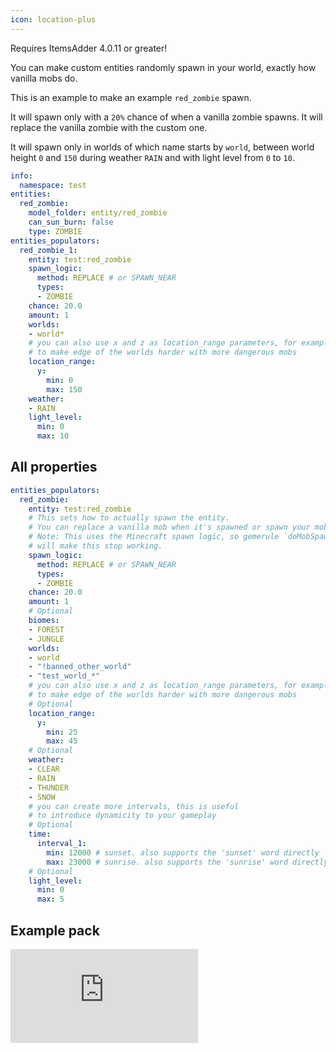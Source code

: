 ```yaml
---
icon: location-plus
---
```


<Warning>
Requires ItemsAdder 4.0.11 or greater!
</Warning>


You can make custom entities randomly spawn in your world, exactly how vanilla mobs do.

This is an example to make an example `red_zombie` spawn.

It will spawn only with a `20%` chance of when a vanilla zombie spawns. It will replace the vanilla zombie with the custom one.

It will spawn only in worlds of which name starts by `world`, between world height `0` and `150` during weather `RAIN` and with light level from `0` to `10`.

```yaml
info:
  namespace: test
entities:
  red_zombie:
    model_folder: entity/red_zombie
    can_sun_burn: false
    type: ZOMBIE
entities_populators:
  red_zombie_1:
    entity: test:red_zombie
    spawn_logic:
      method: REPLACE # or SPAWN_NEAR
      types:
      - ZOMBIE
    chance: 20.0
    amount: 1
    worlds:
    - world*
    # you can also use x and z as location_range parameters, for example
    # to make edge of the worlds harder with more dangerous mobs
    location_range:
      y:
        min: 0
        max: 150
    weather:
    - RAIN
    light_level:
      min: 0
      max: 10

```

## All properties

```yaml
entities_populators:
  red_zombie:
    entity: test:red_zombie
    # This sets how to actually spawn the entity. 
    # You can replace a vanilla mob when it's spawned or spawn your mob near it.
    # Note: This uses the Minecraft spawn logic, so gemerule `doMobSpawning false` 
    # will make this stop working.
    spawn_logic:
      method: REPLACE # or SPAWN_NEAR
      types:
      - ZOMBIE
    chance: 20.0
    amount: 1
    # Optional
    biomes:
    - FOREST
    - JUNGLE
    worlds:
    - world
    - "!banned_other_world"
    - "test_world_*"
    # you can also use x and z as location_range parameters, for example
    # to make edge of the worlds harder with more dangerous mobs
    # Optional
    location_range:
      y:
        min: 25
        max: 45
    # Optional
    weather:
    - CLEAR
    - RAIN
    - THUNDER
    - SNOW
    # you can create more intervals, this is useful 
    # to introduce dynamicity to your gameplay
    # Optional
    time:
      interval_1:
        min: 12000 # sunset. also supports the 'sunset' word directly
        max: 23000 # sunrise. also supports the 'sunrise' word directly
    # Optional
    light_level:
      min: 0
      max: 5
```

## Example pack


<Card title="Vanillaex Custom Mobs Pack.125684" icon="link" href="https://www.spigotmc.org/resources/vanillaex-custom-mobs-pack.125684/" horizontal></Card>

<Frame>
  <iframe 
    className="w-full aspect-video rounded-xl" 
    src="https://www.youtube.com/embed/CdcK4cSlBgg" 
    title="YouTube video player" 
    frameBorder="0" 
    allow="accelerometer; autoplay; clipboard-write; encrypted-media; gyroscope; picture-in-picture" 
    allowFullScreen 
  />
</Frame>
